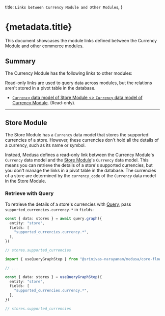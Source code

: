 
  title: `Links between Currency Module and Other Modules`,
}

# {metadata.title}

This document showcases the module links defined between the Currency Module and other commerce modules.

## Summary

The Currency Module has the following links to other modules:

<Note title="Tip">

Read-only links are used to query data across modules, but the relations aren't stored in a pivot table in the database.

</Note>

- [`Currency` data model of Store Module \<\> `Currency` data model of Currency Module](#store-module). (Read-only).

---

## Store Module

The Store Module has a `Currency` data model that stores the supported currencies of a store. However, these currencies don't hold all the details of a currency, such as its name or symbol.

Instead, Medusa defines a read-only link between the Currency Module's `Currency` data model and the [Store Module](../../store/page.mdx)'s `Currency` data model. This means you can retrieve the details of a store's supported currencies, but you don't manage the links in a pivot table in the database. The currencies of a store are determined by the `currency_code` of the `Currency` data model in the Store Module.

### Retrieve with Query

To retrieve the details of a store's currencies with [Query](!docs!/learn/fundamentals/module-links/query), pass `supported_currencies.currency.*` in `fields`:

<CodeTabs group="relation-query">
  <CodeTab label="query.graph" value="method">

```ts
const { data: stores } = await query.graph({
  entity: "store",
  fields: [
    "supported_currencies.currency.*",
  ],
})

// stores.supported_currencies
```

  </CodeTab>
  <CodeTab label="useQueryGraphStep" value="step">

```ts
import { useQueryGraphStep } from "@srinivas-narayanam/medusa/core-flows"

// ...

const { data: stores } = useQueryGraphStep({
  entity: "store",
  fields: [
    "supported_currencies.currency.*",
  ],
})

// stores.supported_currencies
```

  </CodeTab>
</CodeTabs>
